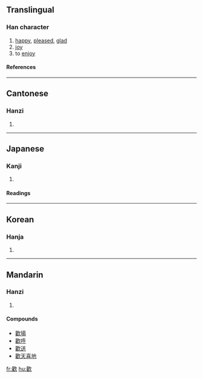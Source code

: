 {{see|歓|欢|驩}}

==Translingual==
===Han character===
{{Han char|rn=76|rad=欠|as=18|sn=22|four=4728<sub>2</sub>|canj=廿土弓人 (TGNO)}}
# [[happy]], [[pleased]], [[glad]]
# [[joy]]
# to [[enjoy]]
====References====
{{Han ref|kx=0573.120|dkj=16242|dj=0961.120|hdz=32153.170|uh=6B61|ud=27489|bh=C577|bd=50551}}

----
==Cantonese==
===Hanzi===
{{yue-hanzi|jyut=|y=fun1}}
# {{defn|Cantonese}}

----
==Japanese==
===Kanji===
{{ja-kanji|grade=|rs=欠18}}
# {{defn|Japanese}} 
====Readings====
{{ja-readings|on=カン (kan)|kun=[[よろこぶ]] (yorokobu)}}

----
==Korean==
===Hanja===
{{ko-hanja|hangeul=환|eumhun=|rv=hwan|mr=hwan|y=hwan}}
# {{defn|Korean}}

----
==Mandarin==
===Hanzi===
{{cmn-hanzi|sim=欢|pin=[[huān]] (huan1)|wg=huan<sup>1</sup>}}
# {{defn|Mandarin}}

====Compounds====
*[[歡場]]
*[[歡呼]]
*[[歡送]]
*[[歡天喜地]]

[[fr:歡]]
[[hu:歡]]